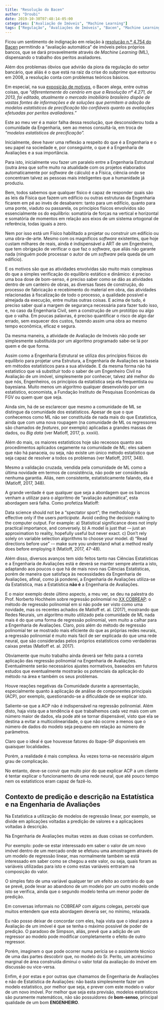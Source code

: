 ```yaml
---
title: "Resolução do Bacen"
author: "Droubi"
date: 2019-10-30T07:48:14-05:00
categories: ["Avaliação de Imóveis", "Machine Learning"]
tags: ["Regulação", "Avaliações de Imóveis", "Bacen", "Machine Learning"]
---
```


Ficou um sentimento de indignação em relação à [resolução n.º 4.754 do Bacen](https://www.bcb.gov.br/estabilidadefinanceira/exibenormativo?tipo=Resolu%C3%A7%C3%A3o&numero=4754) permitindo a “avaliação automática” de imóveis pelos próprios bancos, que se dará provavelmente através de *Machine Learning* (ML), dispensando o trabalho dos peritos avaliadores.

Além dos problemas óbvios que advirão da piora da regulação do setor bancário, que aliás é o que está na raiz da crise do *subprime* que estourou em 2008, a resolução conta com problemas teóricos básicos.

Em especial, na sua [exposição de motivos](https://www.bcb.gov.br/pre/normativos/busca/downloadVoto.asp?arquivo=/Votos/CMN/201968/Voto_0682019_CMN.pdf), o Bacen alega, entre outras coisas, que *"diferentemente do cenário em que a Resolução nº 4.271, de 2013, foi editada, atualmente o mercado imobiliário brasileiro dispõe de vastas fontes de informações e de soluções que permitem a adoção de modelos estatísticos de precificação tão confiáveis quanto as avaliações efetuadas por peritos avaliadores."*

Este ao meu ver é a maior falha dessa resolução, que desconsiderou toda a comunidade da Engenharia, sem ao menos consultá-la, em troca de *"modelos estatísticos de precificação".*

Inicialmente, deve haver uma reflexão a respeito do que é a Engenharia e o seu papel na sociedade e, por conseguinte, o que é a Engenharia de Avaliações e a sua importância.

Para isto, inicialmente vou fazer um paralelo entre a Engenharia Estrutural (outra área que sofre muito na atualidade com os projetos elaborados automaticamente por *software* de cálculo) e a Física, ciência onde se concentram talvez as pessoas mais inteligentes que a humanidade já produziu.

Bem, todos sabemos que qualquer físico é capaz de responder quais são as leis da Física que fazem um edifício ou outras estruturas da Engenharia ficarem em pé ao invés de desabarem: tanto para um edifício, quanto para uma ponte, viaduto ou passarela, os princípios físicos envolvidos são essencialmente os do equilíbrio: somatória de forças na vertical e horizontal e somatória de momentos em relação aos eixos de um sistema ortogonal de referência, todas iguais a zero.

Nem por isso está um Físico habilitado a projetar ou construir um edifício ou uma obra-de-arte. Mesmo com os magníficos *software* existentes, que hoje custam milhares de reais, ainda é indispensável a ART de um Engenheiro, que tem obrigação de verificar o que faz o *software*, que aliás não garante nada (ninguém pode processar o autor de um *software* pela queda de um edifício).

E os motivos são que as atividades envolvidas são muito mais complexas do que a simples verificação do equilíbrio estático e dinâmico: é preciso uma boa dose de bom-senso, é preciso saber como se dão as atividades dentro de um canteiro de obras, as diversas fases de construção, do processo de fabricação e recebimento do material em obra, das atividades relacionadas à fiscalização de todo o processo, a qualidade possível e almejada da execução, entre muitas outras coisas. E acima de tudo, é preciso saber qual a margem de segurança necessária para fazer tudo isso, e, no caso da Engenharia Civil, sem a construção de um protótipo ou algo que o valha. Em poucas palavras, é preciso quantificar o risco de algo dar errado, sem esquecer dos custos, fazendo assim uma obra ao mesmo tempo econômica, eficaz e segura.

Da mesma maneira, a atividade de Avaliação de Imóveis não pode ser simplesmente substituída por um algoritmo programado sabe-se lá por quem e de que forma.

Assim como a Engenharia Estrutural se utiliza dos princípios físicos do equilíbrio para projetar uma Estrutura, a Engenharia de Avaliações se baseia em métodos estatísticos para a sua atividade. E da mesma forma não há estatístico que vá substituir todo o saber de um Engenheiro Civil na Avaliação de um imóvel, simplesmente por conhecer, talvez até melhor do que nós, Engenheiros, os princípios da estatística seja ela frequentista ou bayesiana. Muito menos um algoritmo qualquer desenvolvido por um estatístico, economista, a Fundação Instituto de Pesquisas Econômicas da FGV ou quem quer que seja.

Ainda sim, há de se esclarecer que mesmo a comunidade de ML se distingue da comunidade dos estatísticos. Apesar de que o que conhecemos como ML não ser constituída de nada mais do que Estatística, ainda que com uma nova roupagem (na comunidade de ML os regressores são chamados de *features*, por exemplo) aplicadas a grandes massas de dados, ou *Big data* (ver Matloff, 2017, p. xxxiii).

Além do mais, os maiores estatísticos hoje são receosos quanto aos procedimentos aplicados cegamente na comunidade de ML: eles sabem que não há panaceia, ou seja, não existe um único método estatístico que seja capaz de resolver a todos os problemas (ver Matloff, 2017, 348).

Mesmo a validação cruzada, vendida pela comunidade de ML como a última novidade em termos de consistência, não pode ser considerada nenhuma garantia. Aliás, nem consistente, estatisticamente falando, ela é (Matloff, 2017, 348).

A grande verdade é que qualquer que seja a abordagem que os bancos venham a utilizar para o algoritmo de "avaliação automática", esta abordagem será falha. Como profetiza Matloff:

Data science should not be a "spectator sport"; the methodology is effective only if the users *participate*. Avoid ceding the decision making to the computer output. For example: a) Statistical significance does not imply practical importance, and conversely. b) A model is just that -– just an approximation to reality, hopefully useful but never exact. c) Don’t rely solely on variable selection algorithms to choose your model. d) "Read directions before use" -– make sure you understand what a method really does before employing it (Matloff, 2017, 47-48).

Além disso, diversos avanços tem sido feitos tanto nas Ciências Estatísticas e a Engenharia de Avaliações está e deverá se manter sempre atenta a isto, adaptando aos poucos o que há de mais novo nas Ciências Estatísticas, porém de maneira que satisfaça às necessidades da Engenharia de Avaliações, afinal, como já ponderei, a Engenharia de Avaliações utiliza-se da Estatística, mas a Estatística **não é** a Engenharia de Avaliações.

E o maior exemplo deste último aspecto, a meu ver, se deu na palestra do Prof. Norberto Hochheim sobre regressão polinomial no [XX COBREAP](http://www.cobreap.com.br/2019/): o método de regressão polinomial em si não pode ser visto como uma novidade, mas os recentes achados de Matloff et. al. (2017), mostrando que Redes Neurais, um algoritmo muito utilizado pela comunidade de ML nada mais é do que uma forma de regressão polinomial, vem muito a calhar para a Engenharia de Avaliações. Claro, pois além do método de regressão polinomial ter se mostrado mais eficiente do que as próprias redes neurais, a regressão polinomial é muito mais fácil de ser explicada do que uma rede neural, que são consideradas pelos próprios estatísticos como verdadeiras caixas pretas (Matloff et. al. 2017).

Obviamente que muito trabalho ainda deverá ser feito para a correta aplicação das regressão polinomial na Engenharia de Avaliações. Eventualmente serão necessários ajustes normativos, baseados em futuros estudos que eventualmente mostrarão os potenciais da aplicação do método na área e também os seus problemas.

Houve reações negativas da Comunidade durante a apresentação, especialmente quanto à aplicação de análise de componentes principais (ACP), por exemplo, questionando-se a dificuldade de se explicar isto.

Saliente-se que a ACP não é indispensável na regressão polinomial. Além disto, haja vista que a tendência é que trabalhemos cada vez mais com um número maior de dados, ela pode até se tornar dispensável, visto que ela se destina a evitar a multicolinearidade, o que não ocorre a menos que o número de dados do modelo seja pequeno em relação ao número de parâmetros.

Claro que o ideal é que houvesse fatores do Ibape-SP disponíveis em quaisquer localidades.

Porém, a realidade é mais complexa. Às vezes torna-se necessário algum grau de complicação.

No entanto, deve-se convir que muito pior do que explicar ACP a um cliente é tentar explicar o funcionamento de uma rede neural, que até pouco tempo nem os estatísticos eram capaz de fazê-lo.

## Contexto de predição e descrição na Estatística e na Engenharia de Avaliações

Na Estatística a utilização de modelos de regressão linear, por exemplo, se divide em aplicações voltadas a predição de valores e a aplicaçãoes voltadas à descrição.

Na Engenharia de Avaliações muitas vezes as duas coisas se confundem.

Por exemplo: pode-se estar interessado em saber o valor de um novo imóvel dentro de um mercado onde se efetuou uma amostragem através de um modelo de regressão linear, mas normalmente também se está interessado em saber como se chegou a este valor, ou seja, quais foram as variáveis utilizadas para isto e como estas variáveis entraram na composição do valor.

O simples fato de uma variável qualquer ter um efeito ao contrário do que se prevê, pode levar ao abandono de um modelo por um outro modelo onde isto se verifica, ainda que o segundo modelo tenha um menor poder de predição.

Em conversas informais no COBREAP com alguns colegas, percebi que muitos entendem que esta abordagem deveria ser, no mínimo, relaxada.

Eu não posso deixar de concordar com eles, haja vista que o ideal para a Avaliação de um imóvel é que se tenha o máximo possível de poder de predição. O paradoxo de Simpson, aliás, prevê que a adição de um regressor ao modelo pode modificar completamente o efeito de outro regressor.

Porém, imaginem o que pode ocorrer numa perícia se o assistente técnico de uma das partes descobrir que, no modelo do Sr. Perito, um acréscimo marginal de área construída diminui o valor total da avaliação do imóvel em discussão ou vice-versa.

Enfim, é por estas e por outras que chamamos de Engenharia de Avaliações e não de Estatística de Avaliações: não basta simplesmente fazer um modelo estatístico, por melhor que seja, e prever com este modelo o valor de um novo imóvel. Por melhor que seja esta previsão, modelos estatísticos são puramente matemáticos, não são possuidores de **bom-senso**, principal qualidade de um bom **ENGENHEIRO**.